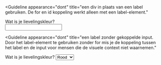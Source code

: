 <!-- @license CC0-1.0 -->


<Guideline
  appearance="dont"
  title="een div in plaats van een label gebruiken. De for en id koppeling werkt alleen met een label-element."
>
  <Canvas language="html">
    <div for="kleur3">Wat is je lievelingskleur?</div>
    <input type="text" id="kleur3" name="lievelingskleur" />
  </Canvas>
</Guideline>

<Guideline
  appearance="dont"
  title="een label zonder gekoppelde input. Door het label-element te gebruiken zonder for mis je de koppeling tussen het label en de input voor mensen die de visuele context niet waarnemen."
>
  <Canvas language="html">
    <label>Wat is je lievelingskleur?</label>
    <select name="lievelingskleur">
      <option>Rood</option>
      <option>Blauw</option>
      <option>Wit</option>
    </select>
  </Canvas>
</Guideline>
